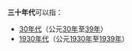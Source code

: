 '''三十年代'''可以指：
*[[30年代|30年代]]（公元[[30年|30年]]至[[39年|39年]]）
*[[1930年代|1930年代]]（公元[[1930年|1930年]]至[[1939年|1939年]]）

{{disambig|Cat=四字消歧义}}
